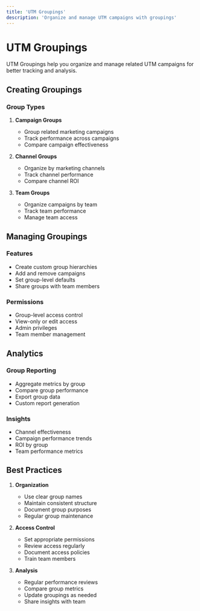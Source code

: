 ```yaml
---
title: 'UTM Groupings'
description: 'Organize and manage UTM campaigns with groupings'
---
```


# UTM Groupings

UTM Groupings help you organize and manage related UTM campaigns for better tracking and analysis.

## Creating Groupings

### Group Types

1. **Campaign Groups**
   - Group related marketing campaigns
   - Track performance across campaigns
   - Compare campaign effectiveness

2. **Channel Groups**
   - Organize by marketing channels
   - Track channel performance
   - Compare channel ROI

3. **Team Groups**
   - Organize campaigns by team
   - Track team performance
   - Manage team access

## Managing Groupings

### Features

- Create custom group hierarchies
- Add and remove campaigns
- Set group-level defaults
- Share groups with team members

### Permissions

- Group-level access control
- View-only or edit access
- Admin privileges
- Team member management

## Analytics

### Group Reporting

- Aggregate metrics by group
- Compare group performance
- Export group data
- Custom report generation

### Insights

- Channel effectiveness
- Campaign performance trends
- ROI by group
- Team performance metrics

## Best Practices

1. **Organization**
   - Use clear group names
   - Maintain consistent structure
   - Document group purposes
   - Regular group maintenance

2. **Access Control**
   - Set appropriate permissions
   - Review access regularly
   - Document access policies
   - Train team members

3. **Analysis**
   - Regular performance reviews
   - Compare group metrics
   - Update groupings as needed
   - Share insights with team
